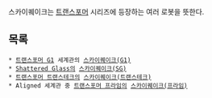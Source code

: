 스카이퀘이크는 [[트랜스포머]] 시리즈에 등장하는 여러 로봇을 뜻한다.

== 목록 ==
 * [[트랜스포머 G1]] 세계관의 [[스카이퀘이크(G1)]]
 * [[Shattered Glass]]의 [[스카이퀘이크(SG)]]
 * [[트랜스포머 트랜스테크]]의 [[스카이퀘이크(트랜스테크)]]
 * Aligned 세계관 중 [[트랜스포머 프라임]]의 [[스카이퀘이크(프라임)]]
